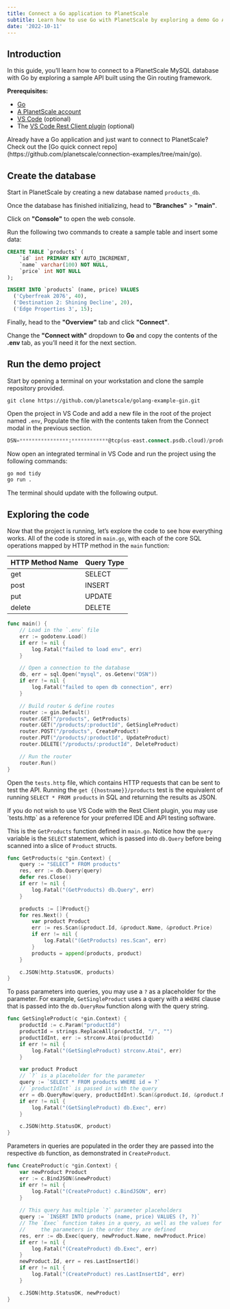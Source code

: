 ```yaml
---
title: Connect a Go application to PlanetScale
subtitle: Learn how to use Go with PlanetScale by exploring a demo Go API built with Gin.
date: '2022-10-11'
---
```



## Introduction

In this guide, you’ll learn how to connect to a PlanetScale MySQL database with Go by exploring a sample API built using the Gin routing framework. 

**Prerequisites:**

- [Go](https://go.dev/doc/install)
- [A PlanetScale account](https://auth.planetscale.com/sign-up)
- [VS Code](https://code.visualstudio.com/download) (optional)
- The [VS Code Rest Client plugin](https://marketplace.visualstudio.com/items?itemName=humao.rest-client) (optional)

<InfoBlock type='tip'>
  Already have a Go application and just want to connect to PlanetScale? Check out the [Go quick connect repo](https://github.com/planetscale/connection-examples/tree/main/go).
</InfoBlock>

## Create the database

Start in PlanetScale by creating a new database named `products_db`.

<ImageBlock alt='The New database modal' src={newdbmodal} />

Once the database has finished initializing, head to **"Branches"** > **"main"**. 

<ImageBlock alt='The Branches tab' src={branches} />

Click on **"Console"** to open the web console.

<ImageBlock alt='The Console tab' src={console} />

Run the following two commands to create a sample table and insert some data:

```sql
CREATE TABLE `products` (
	`id` int PRIMARY KEY AUTO_INCREMENT,
	`name` varchar(100) NOT NULL,
	`price` int NOT NULL
);

INSERT INTO `products` (name, price) VALUES
  ('Cyberfreak 2076', 40),
  ('Destination 2: Shining Decline', 20),
  ('Edge Properties 3', 15);
```

Finally, head to the **"Overview"** tab and click **"Connect"**. 

<ImageBlock alt='The location of the Connect button' src={connect} />

Change the **"Connect with"** dropdown to **Go** and copy the contents of the **.env** tab, as you’ll need it for the next section.

<ImageBlock alt='The Connect modal' src={connectmodal} />

## Run the demo project

Start by opening a terminal on your workstation and clone the sample repository provided.

```
git clone https://github.com/planetscale/golang-example-gin.git
```

Open the project in VS Code and add a new file in the root of the project named `.env`, Populate the file with the contents taken from the Connect modal in the previous section.

```sql
DSN=****************:************@tcp(us-east.connect.psdb.cloud)/products_db?tls=true
```

Now open an integrated terminal in VS Code and run the project using the following commands:

```bash
go mod tidy
go run .
```

The terminal should update with the following output.

<ImageBlock alt='The output of the GET test' src={getoutput} />

## Exploring the code

Now that the project is running, let’s explore the code to see how everything works. All of the code is stored in `main.go`, with each of the core SQL operations mapped by HTTP method in the `main` function:

| HTTP Method Name | Query Type |
| --- | --- |
| get | SELECT |
| post | INSERT |
| put | UPDATE |
| delete | DELETE |

```go
func main() {
	// Load in the `.env` file
	err := godotenv.Load()
	if err != nil {
		log.Fatal("failed to load env", err)
	}

	// Open a connection to the database
	db, err = sql.Open("mysql", os.Getenv("DSN"))
	if err != nil {
		log.Fatal("failed to open db connection", err)
	}

	// Build router & define routes
	router := gin.Default()
	router.GET("/products", GetProducts)
	router.GET("/products/:productId", GetSingleProduct)
	router.POST("/products", CreateProduct)
	router.PUT("/products/:productId", UpdateProduct)
	router.DELETE("/products/:productId", DeleteProduct)

	// Run the router
	router.Run()
}
```

Open the `tests.http` file, which contains HTTP requests that can be sent to test the API. Running the `get {{hostname}}/products` test is the equivalent of running `SELECT * FROM products` in SQL and returning the results as JSON.

<InfoBlock type="warning">
If you do not wish to use VS Code with the Rest Client plugin, you may use `tests.http` as a reference for your preferred IDE and API testing software.
</InfoBlock>

<ImageBlock alt='The terminal output of the go run command' src={gorunoutput} />

This is the `GetProducts` function defined in `main.go`. Notice how the `query` variable is the `SELECT` statement, which is passed into `db.Query` before being scanned into a slice of `Product` structs.

```go
func GetProducts(c *gin.Context) {
	query := "SELECT * FROM products"
	res, err := db.Query(query)
	defer res.Close()
	if err != nil {
		log.Fatal("(GetProducts) db.Query", err)
	}

	products := []Product{}
	for res.Next() {
		var product Product
		err := res.Scan(&product.Id, &product.Name, &product.Price)
		if err != nil {
			log.Fatal("(GetProducts) res.Scan", err)
		}
		products = append(products, product)
	}

	c.JSON(http.StatusOK, products)
}
```

To pass parameters into queries, you may use a `?` as a placeholder for the parameter. For example, `GetSingleProduct` uses a query with a `WHERE` clause that is passed into the `db.QueryRow` function along with the query string.

```go
func GetSingleProduct(c *gin.Context) {
	productId := c.Param("productId")
	productId = strings.ReplaceAll(productId, "/", "")
	productIdInt, err := strconv.Atoi(productId)
	if err != nil {
		log.Fatal("(GetSingleProduct) strconv.Atoi", err)
	}

	var product Product
	// `?` is a placeholder for the parameter
	query := `SELECT * FROM products WHERE id = ?`
	// `productIdInt` is passed in with the query
	err = db.QueryRow(query, productIdInt).Scan(&product.Id, &product.Name, &product.Price)
	if err != nil {
		log.Fatal("(GetSingleProduct) db.Exec", err)
	}

	c.JSON(http.StatusOK, product)
}
```

Parameters in queries are populated in the order they are passed into the respective `db` function, as demonstrated in `CreateProduct`.

```go
func CreateProduct(c *gin.Context) {
	var newProduct Product
	err := c.BindJSON(&newProduct)
	if err != nil {
		log.Fatal("(CreateProduct) c.BindJSON", err)
	}
	
	// This query has multiple `?` parameter placeholders
	query := `INSERT INTO products (name, price) VALUES (?, ?)`
	// The `Exec` function takes in a query, as well as the values for 
	//     the parameters in the order they are defined
	res, err := db.Exec(query, newProduct.Name, newProduct.Price)
	if err != nil {
		log.Fatal("(CreateProduct) db.Exec", err)
	}
	newProduct.Id, err = res.LastInsertId()
	if err != nil {
		log.Fatal("(CreateProduct) res.LastInsertId", err)
	}

	c.JSON(http.StatusOK, newProduct)
}
```

<GetHelp />
